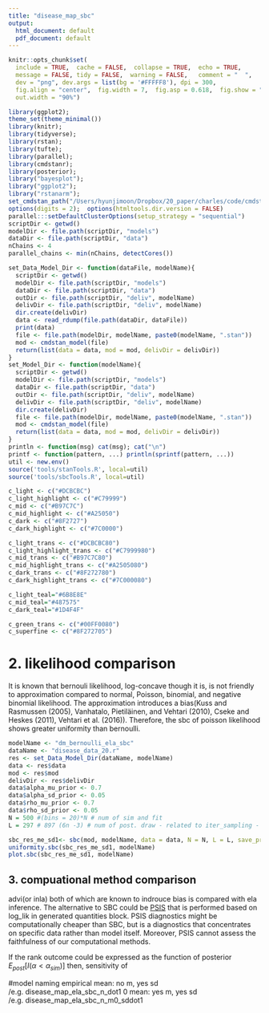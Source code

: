 ```yaml
---
title: "disease_map_sbc"
output:
  html_document: default
  pdf_document: default
---
```


```r
knitr::opts_chunk$set(
  include = TRUE,  cache = FALSE,  collapse = TRUE,  echo = TRUE,
  message = FALSE, tidy = FALSE,  warning = FALSE,   comment = "  ",
  dev = "png", dev.args = list(bg = '#FFFFF8'), dpi = 300,
  fig.align = "center",  fig.width = 7,  fig.asp = 0.618,  fig.show = "hold",
  out.width = "90%")
```


```r
library(ggplot2);
theme_set(theme_minimal())
library(knitr); 
library(tidyverse);
library(rstan);
library(tufte);
library(parallel);
library(cmdstanr);
library(posterior);
library("bayesplot");
library("ggplot2");
library("rstanarm");
set_cmdstan_path("/Users/hyunjimoon/Dropbox/20_paper/charles/code/cmdstan")
options(digits = 2);  options(htmltools.dir.version = FALSE)
parallel:::setDefaultClusterOptions(setup_strategy = "sequential")
scriptDir <- getwd()
modelDir <- file.path(scriptDir, "models")
dataDir <- file.path(scriptDir, "data")
nChains <- 4
parallel_chains <- min(nChains, detectCores())

set_Data_Model_Dir <- function(dataFile, modelName){
  scriptDir <- getwd()
  modelDir <- file.path(scriptDir, "models")
  dataDir <- file.path(scriptDir, "data")
  outDir <- file.path(scriptDir, "deliv", modelName)
  delivDir <- file.path(scriptDir, "deliv", modelName)
  dir.create(delivDir)
  data <- read_rdump(file.path(dataDir, dataFile))
  print(data)
  file <- file.path(modelDir, modelName, paste0(modelName, ".stan"))
  mod <- cmdstan_model(file)
  return(list(data = data, mod = mod, delivDir = delivDir)) 
}
set_Model_Dir <- function(modelName){
  scriptDir <- getwd()
  modelDir <- file.path(scriptDir, "models")
  dataDir <- file.path(scriptDir, "data")
  outDir <- file.path(scriptDir, "deliv", modelName)
  delivDir <- file.path(scriptDir, "deliv", modelName)
  dir.create(delivDir)
  file <- file.path(modelDir, modelName, paste0(modelName, ".stan"))
  mod <- cmdstan_model(file)
  return(list(data = data, mod = mod, delivDir = delivDir)) 
}
println <- function(msg) cat(msg); cat("\n")
printf <- function(pattern, ...) println(sprintf(pattern, ...))
util <- new.env()
source('tools/stanTools.R', local=util)
source('tools/sbcTools.R', local=util)

c_light <- c("#DCBCBC")
c_light_highlight <- c("#C79999")
c_mid <- c("#B97C7C")
c_mid_highlight <- c("#A25050")
c_dark <- c("#8F2727")
c_dark_highlight <- c("#7C0000")

c_light_trans <- c("#DCBCBC80")
c_light_highlight_trans <- c("#C7999980")
c_mid_trans <- c("#B97C7C80")
c_mid_highlight_trans <- c("#A2505080")
c_dark_trans <- c("#8F272780")
c_dark_highlight_trans <- c("#7C000080")

c_light_teal="#6B8E8E"
c_mid_teal="#487575"
c_dark_teal="#1D4F4F"

c_green_trans <- c("#00FF0080")
c_superfine <- c("#8F272705")
```
# 2. likelihood comparison
It is known that bernouli likelihood, log-concave though it is, is not friendly to approximation compared to normal, Poisson, binomial, and negative binomial likelihood. The approximation introduces a bias(Kuss and Rasmussen (2005), Vanhatalo, Pietiläinen, and Vehtari (2010), Cseke and Heskes (2011), Vehtari et al. (2016)). Therefore, the sbc of poisson likelihood shows greater uniformity than bernoulli.
  
```r
modelName <- "dm_bernoulli_ela_sbc"
dataName <- "disease_data_20.r"
res <- set_Data_Model_Dir(dataName, modelName)
data <- res$data
mod <- res$mod
delivDir <- res$delivDir
data$alpha_mu_prior <- 0.7
data$alpha_sd_prior <- 0.05
data$rho_mu_prior <- 0.7
data$rho_sd_prior <- 0.05
N = 500 #(bins = 20)*N # num of sim and fit
L = 297 # 897 (6n -3) # num of post. draw - related to iter_sampling - not used currently

sbc_res_me_sd1<- sbc(mod, modelName, data = data, N = N, L = L, save_progress = delivDir)
uniformity.sbc(sbc_res_me_sd1, modelName)
plot.sbc(sbc_res_me_sd1, modelName)
```


## 3. compuational method comparison
advi(or inla) both of which are known to indrouce bias is compared with ela inference. 
The alternative to SBC could be [PSIS](https://mc-stan.org/loo/reference/pareto-k-diagnostic.html) that is performed based on log_lik in generated quantities block. PSIS diagnostics might be computationally cheaper than SBC, but is a diagnostics that concentrates on specific data rather than model itself. Moreover, PSIS cannot assess the faithfulness of our computational methods.

If the rank outcome could be expressed as the function of posterior $E_{post}[I(\alpha <\alpha_{sim})]$ then, sensitivity of 

#model naming
empirical mean: no m, yes sd /e.g. disease_map_ela_sbc_n_dot1
0 mean: yes m, yes sd /e.g. disease_map_ela_sbc_n_m0_sddot1
<!-- for (i in 1:N){ -->
<!--   tmp <- sbc_res2$fits[[i]]$output_files() -->
<!--   rstanfit_sbc <- read_stan_csv(tmp) -->
<!--   util$check_all_diagnostics(rstanfit_sbc) -->
<!--   partition <- util$partition_div(rstanfit_sbc) -->
<!--   div_samples <- partition[[1]] -->
<!--   nondiv_samples <- partition[[2]] -->

<!--   par(mfrow=c(1, 3)) -->
<!--   plot(nondiv_samples$rho, nondiv_samples$alpha, log="xy", -->
<!--        col=c_dark_trans, pch=16, cex=0.8, xlab="rho", ylab="alpha") -->
<!--   points(div_samples$rho, div_samples$alpha, -->
<!--          col=c_green_trans, pch=16, cex=0.8) -->
<!-- } -->
<!-- theta도 해보는게 좋을까? alpha, rho (hp) 가 theta와 높은상관성 -->
<!-- plot(nondiv_samples$rho, nondiv_samples$sigma_error_ship, -->
<!--      col=c_dark_trans, pch=16, cex=0.8, xlab="length_GP_engine", ylab="sigma_error_ship") -->
<!-- points(div_samples$length_GP_engine, div_samples$sigma_error_ship, -->
<!--        col=c_green_trans, pch=16, cex=0.8) -->

<!-- plot(nondiv_samples$sigma_GP_engine, nondiv_samples$sigma_error_ship, -->
<!--      col=c_dark_trans, pch=16, cex=0.8, xlab="sigma_GP_engine", ylab="sigma_error_ship") -->
<!-- points(div_samples$sigma_GP_engine, div_samples$sigma_error_ship, -->
<!--        col=c_green_trans, pch=16, cex=0.8) -->

